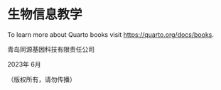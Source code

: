 # 生物信息教学 {.unnumbered}



To learn more about Quarto books visit <https://quarto.org/docs/books>.







青岛同源基因科技有限责任公司

2023年 6月

（版权所有，请勿传播）
